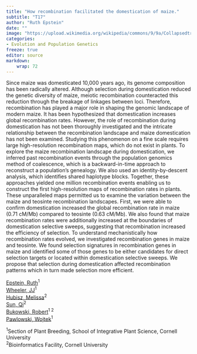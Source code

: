```yaml
---
title: "How recombination facilitated the domestication of maize."
subtitle: "T17"
author: "Ruth Epstein"
date: ""
image: "https://upload.wikimedia.org/wikipedia/commons/9/9a/CollapsedtreeLabels-simplified-fi.svg"
categories: 
- Evolution and Population Genetics
freeze: true
editor: source
markdown: 
    wrap: 72
---
```


Since maize was domesticated 10,000 years ago, its genome composition has been radically altered. Although selection during domestication reduced the genetic diversity of maize, meiotic recombination counteracted this reduction through the breakage of linkages between loci. Therefore, recombination has played a major role in shaping the genomic landscape of modern maize. It has been hypothesized that domestication increases global recombination rates. However, the role of recombination during domestication has not been thoroughly investigated and the intricate relationship between the recombination landscape and maize domestication has not been examined. Studying this phenomenon on a fine scale requires large high-resolution recombination maps, which do not exist in plants. To explore the maize recombination landscape during domestication, we inferred past recombination events through the population genomics method of coalescence, which is a backward-in-time approach to reconstruct a population’s genealogy. We also used an identity-by-descent analysis, which identifies shared haplotype blocks. Together, these approaches yielded one million recombination events enabling us to construct the first high-resolution maps of recombination rates in plants. These unparalleled maps permitted us to examine the variation between the maize and teosinte recombination landscapes. First, we were able to confirm domestication increased the global recombination rate in maize (0.71 cM/Mb) compared to teosinte (0.63 cM/Mb). We also found that maize recombination rates were additionally increased at the boundaries of domestication selective sweeps, suggesting that recombination increased the efficiency of selection. To understand mechanistically how recombination rates evolved, we investigated recombination genes in maize and teosinte. We found selection signatures in recombination genes in maize and identified some of those genes to be either candidates for direct selection targets or located within domestication selective sweeps. We propose that selection during domestication affected recombination patterns which in turn made selection more efficient.

<a href='mailto:rke27@cornell.edu'>Epstein, Ruth</a><sup>1</sup><br><a href='mailto:jjwheeler4120@gmail.com'>Wheeler, JJ</a><sup>1</sup><br><a href='mailto:mt269@cornell.edu'>Hubisz, Melissa</a><sup>2</sup><br><a href='mailto:qisun@cornell.edu'>Sun, Qi</a><sup>2</sup><br><a href='mailto:bukowski@cornell.edu'>Bukowski, Robert</a><sup>1 2</sup><br><a href='mailto:wp45@cornell.edu'>Pawlowski, Wojtek</a><sup>1</sup><br>

<sup>1</sup>Section of Plant Breeding, School of Integrative Plant Science, Cornell University<br><sup>2</sup>Bioinformatics Facility, Cornell University<br>